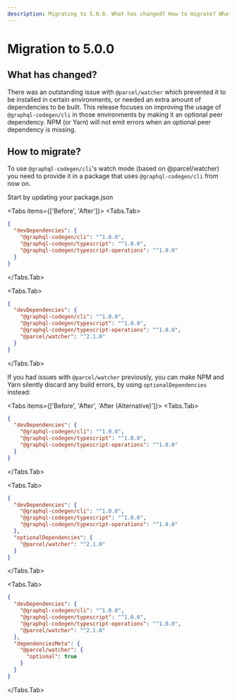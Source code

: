 ```yaml
---
description: Migrating to 5.0.0. What has changed? How to migrate? What are the new features?
---
```



# Migration to 5.0.0

## What has changed?

There was an outstanding issue with `@parcel/watcher` which prevented it to be installed in certain environments, or needed an extra amount of dependencies to be built.
This release focuses on improving the usage of `@graphql-codegen/cli` in those environments by making it an optional peer dependency.
NPM (or Yarn) will not emit errors when an optional peer dependency is missing.

## How to migrate?

To use `@graphql-codegen/cli`'s watch mode (based on @parcel/watcher) you need to provide it in a package that uses `@graphql-codegen/cli` from now on.

Start by updating your package.json

<Tabs items={['Before', 'After']}>
<Tabs.Tab>
```json filename="package.json"
{
  "devDependencies": {
    "@graphql-codegen/cli": "^1.0.0",
    "@graphql-codegen/typescript": "^1.0.0",
    "@graphql-codegen/typescript-operations": "^1.0.0"
  }
}
```
</Tabs.Tab>

<Tabs.Tab>
```json filename="package.json"
{
  "devDependencies": {
    "@graphql-codegen/cli": "^1.0.0",
    "@graphql-codegen/typescript": "^1.0.0",
    "@graphql-codegen/typescript-operations": "^1.0.0",
    "@parcel/watcher": "^2.1.0"
  }
}
```
</Tabs.Tab>
</Tabs>

If you had issues with `@parcel/watcher` previously, you can make NPM and Yarn silently discard any build errors, by using `optionalDependencies` instead:

<Tabs items={['Before', 'After', 'After (Alternative)']}>
<Tabs.Tab>
```json filename="package.json"
{
  "devDependencies": {
    "@graphql-codegen/cli": "^1.0.0",
    "@graphql-codegen/typescript": "^1.0.0",
    "@graphql-codegen/typescript-operations": "^1.0.0"
  }
}
```
</Tabs.Tab>

<Tabs.Tab>
```json filename="package.json"
{
  "devDependencies": {
    "@graphql-codegen/cli": "^1.0.0",
    "@graphql-codegen/typescript": "^1.0.0",
    "@graphql-codegen/typescript-operations": "^1.0.0"
  },
  "optionalDependencies": {
    "@parcel/watcher": "^2.1.0"
  }
}
```
</Tabs.Tab>

<Tabs.Tab>
```json filename="package.json"
{
  "devDependencies": {
    "@graphql-codegen/cli": "^1.0.0",
    "@graphql-codegen/typescript": "^1.0.0",
    "@graphql-codegen/typescript-operations": "^1.0.0",
    "@parcel/watcher": "^2.1.0"
  },
  "dependenciesMeta": {
    "@parcel/watcher": {
      "optional": true
    }
  }
}
```
</Tabs.Tab>
</Tabs>

